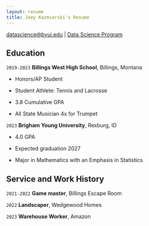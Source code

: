 ```yaml
---
layout: resume
title: Joey Kazmierski's Resume
---
```


<div id="webaddress">
<a href="datascience@byui.edu">datascience@byui.edu</a>
| <a href="https://byuidatascience.github.io/development.html">Data Science Program</a>
</div>

<!-- https://www.monique.tech/the-art-of-markdown -->


## Education

`2019-2023`
__Billings West High School__, Billings, Montana

- Honors/AP Student

- Student Athlete: Tennis and Lacrosse

- 3.8 Cumulative GPA

- All State Musician 4x for Trumpet

`2023`
__Brigham Young University__, Rexburg, ID

- 4.0 GPA

- Expected graduation 2027

- Major in Mathematics with an Emphasis in Statistics

## Service and Work History

`2021-2022`
__Game master__, Billings Escape Room


`2022`
__Landscaper__, Wedgewood Homes

`2023`
__Warehouse Worker__, Amazon


<!-- ### Footer

Last updated: May 2013 -->


